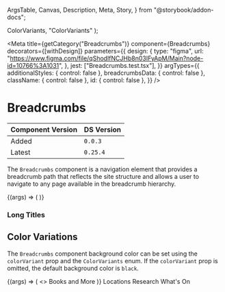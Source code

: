   ArgsTable,
  Canvas,
  Description,
  Meta,
  Story,
} from "@storybook/addon-docs";


  ColorVariants,
  "ColorVariants"
);

<Meta
  title={getCategory("Breadcrumbs")}
  component={Breadcrumbs}
  decorators={[withDesign]}
  parameters={{
    design: {
      type: "figma",
      url: "https://www.figma.com/file/qShodlfNCJHb8n03IFyApM/Main?node-id=10766%3A1031",
    },
    jest: ["Breadcrumbs.test.tsx"],
  }}
  argTypes={{
    additionalStyles: { control: false },
    breadcrumbsData: { control: false },
    className: { control: false },
    id: { control: false },
  }}
/>

# Breadcrumbs

| Component Version | DS Version |
| ----------------- | ---------- |
| Added             | `0.0.3`    |
| Latest            | `0.25.4`   |

<Description of={Breadcrumbs} />

The `Breadcrumbs` component is a navigation element that provides a breadcrumb path that reflects the site structure and allows a user to navigate to any page available in the breadcrumb hierarchy.

<Canvas withToolbar>
  <Story
    name="Breadcrumbs with Controls"
    args={{
      breadcrumbsData: [
        { url: "#", text: "Parent" },
        { url: "#", text: "Child" },
        { url: "#", text: "Grandchild" },
      ],
      id: "init-breadcrumbs",
    }}
    argTypes={{
      colorVariant: {
        control: { type: "select" },
        options: enumValues.options,
      },
    }}
  >
    {(args) => (
      <Breadcrumbs
        {...args}
        colorVariant={enumValues.getValue(args.colorVariant)}
      />
    )}
  </Story>
</Canvas>

<ArgsTable story="Breadcrumbs with Controls" />

### Long Titles

<Canvas>
  <DSProvider>
    <Breadcrumbs
      breadcrumbsData={[
        { url: "#", text: "Parent with a Long Name" },
        { url: "#", text: "Child with an Even Longer Name" },
        {
          url: "#",
          text: "Grandchild with an Exceptionally Long Name",
        },
        {
          url: "#",
          text: "Great-Grandchild with the Longest Name That Will Wrap onto the Second Line of the Breadcrumb Component Under the Right Circumstances",
        },
      ]}
    />
  </DSProvider>
</Canvas>

## Color Variations

The `Breadcrumbs` component background color can be set using the `colorVariant` prop and the `ColorVariants` enum. If the `colorVariant` prop is omitted, the default background color is `black`.

<Canvas>
  <Story
    name="Color Variations"
    args={{
      colorVariant: ColorVariants.BooksAndMore,
    }}
  >
    {(args) => (
      <>
        <Heading level={HeadingLevels.Three}>Books and More</Heading>
        <Breadcrumbs
          breadcrumbsData={[
            { url: "#", text: "Parent" },
            { url: "#", text: "Child" },
            {
              url: "#",
              text: "Grandchild",
            },
          ]}
          colorVariant={args.colorVariant}
        />
      </>
    )}
  </Story>
</Canvas>

<Canvas>
  <DSProvider>
    <Heading level={HeadingLevels.Three}>Locations</Heading>
    <Breadcrumbs
      breadcrumbsData={[
        { url: "#", text: "Parent" },
        { url: "#", text: "Child" },
        {
          url: "#",
          text: "Grandchild",
        },
      ]}
      colorVariant={ColorVariants.Locations}
    />
  </DSProvider>
</Canvas>

<Canvas>
  <DSProvider>
    <Heading level={HeadingLevels.Three}>Research</Heading>
    <Breadcrumbs
      breadcrumbsData={[
        { url: "#", text: "Parent" },
        { url: "#", text: "Child" },
        {
          url: "#",
          text: "Grandchild",
        },
      ]}
      colorVariant={ColorVariants.Research}
    />
  </DSProvider>
</Canvas>

<Canvas>
  <DSProvider>
    <Heading level={HeadingLevels.Three}>What's On</Heading>
    <Breadcrumbs
      breadcrumbsData={[
        { url: "#", text: "Parent" },
        { url: "#", text: "Child" },
        {
          url: "#",
          text: "Grandchild",
        },
      ]}
      colorVariant={ColorVariants.WhatsOn}
    />
  </DSProvider>
</Canvas>

